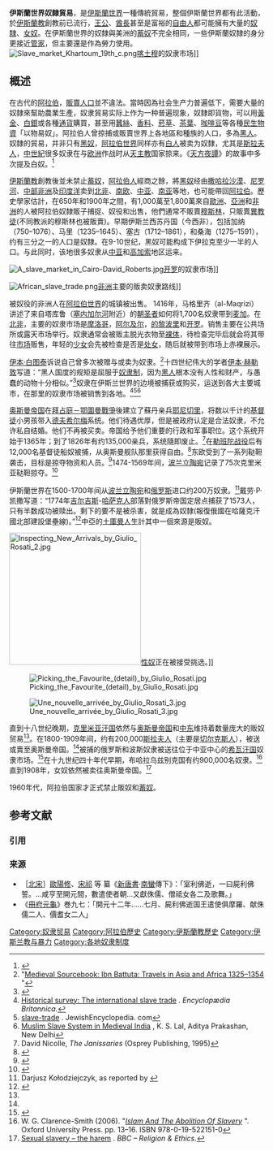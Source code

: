{{noteTA
|1=zh-tw:拜占庭－鄂圖曼戰爭; zh-cn:拜占庭－奥斯曼战争; zh-hk:拜占庭－鄂圖曼戰爭;
|2=zh-tw:鄂圖曼; zh-cn:奥斯曼; zh-hk:鄂圖曼;
}}
{{奴隶制度}}
'''伊斯蘭世界奴隸貿易'''，是[[伊斯蘭世界|伊斯蘭世界]]一種傳統貿易，整個伊斯蘭世界都有此活動，於[[伊斯蘭教|伊斯蘭教]]創教前已流行，[[王公|王公]]、[[酋長|酋長]]甚至是富裕的[[自由人|自由人]]都可能擁有大量的[[奴隸|奴隸]]、[[女奴|女奴]]。在伊斯蘭世界的奴隸與美洲的[[蓄奴|蓄奴]]不完全相同，一些伊斯蘭奴隸的身分更接近[[管家|管家]]，但主要還是作為勞力使用。
[[File:Slave_market_Khartoum_19th_c.png|thumb]][[喀土穆|喀土穆]]的奴隶市场]]

==概述==
在古代的[[阿拉伯|阿拉伯]]，[[販賣人口|販賣人口]]並不違法。當時因為社会生产力普遍低下，需要大量的奴隸來幫助農業生產，奴隶貿易实际上作为一种普遍现象，奴隸即貨物，可以用[[黃金|黃金]]、[[白銀|白銀]]或各種[[通貨|通貨]]購買，甚至用[[蠶絲|蠶絲]]、[[香料|香料]]、[[菸草|菸草]]、[[茶葉|茶葉]]、[[咖啡豆|咖啡豆]]等各種[[民生物資|民生物資]]「以物易奴」。阿拉伯人曾掠捕或販賣世界上各地區和種族的人口，多為[[黑人|黑人]]。奴隸的貿易，并非只有[[黑奴|黑奴]]，[[阿拉伯世界|阿拉伯世界]]同样亦有[[白人|白人]]被卖为奴隸，尤其是[[斯拉夫人|斯拉夫人]]，[[中世紀|中世紀]]很多奴隶在与[[欧洲|欧洲]]作战时从[[天主教|天主教]]国家掠来。《[[天方夜譚|天方夜譚]]》的故事中多次提及白奴。<ref>{{cite book|url=http://books.google.com/?id=NXa7TXBBsfwC&pg=PA5&dq=arabian+nights+white+slaves#v=onepage&q=arabian%20nights%20white%20slaves&f=false |title=The Arabian Nights – Richard F. Burton, Sir Richard Burton – Google Books |publisher=Books.google.com |date= 2004-01-01|accessdate=2013-03-12|isbn=9781420902044}}</ref>

[[伊斯蘭教|伊斯蘭教]]創教後並未禁止[[蓄奴|蓄奴]]，[[阿拉伯人|阿拉伯人]]經商之餘，將[[黑奴|黑奴]]经由[[撒哈拉沙漠|撒哈拉沙漠]]、[[尼罗河|尼罗河]]、[[中部非洲|中部非洲]]及[[印度洋|印度洋]]卖到[[北非|北非]]、[[南欧|南欧]]、[[中亚|中亚]]、[[南亚|南亚]]等地，也可能帶回[[阿拉伯|阿拉伯]]。歷史學家估計，在650年和1900年之間，有1,000萬至1,800萬來自[[歐洲|歐洲]]、[[亞洲|亞洲]]和[[非洲|非洲]]的人被阿拉伯奴隸販子捕捉、奴役和出售，他們通常不販賣[[穆斯林|穆斯林]]，只販賣[[異教徒|異教徒]](不同教派的穆斯林也被販賣)。早期伊斯兰西苏丹国（今西非），包括加纳（750–1076）、马里（1235–1645）、塞古（1712–1861），和桑海（1275–1591），约有三分之一的人口是奴隸。在9-10世纪，黑奴可能构成下伊拉克至少一半的人口。与此同时，该地很多奴隶从[[中亚|中亚]]和[[高加索|高加索]]地区运来。

[[File:A_slave_market_in_Cairo-David_Roberts.jpg|thumb]][[开罗|开罗]]的奴隶市场]]

[[File:African_slave_trade.png|thumb]][[非洲|非洲]]主要的贩卖奴隶路线]]

被奴役的非洲人在[[阿拉伯世界|阿拉伯世界]]的城镇被出售。 1416年，马格里齐（al-Maqrizi）讲述了来自塔库鲁（[[塞内加尔河|塞内加尔河]]附近）的[[朝圣者|朝圣者]]如何将1,700名奴隶带到[[麦加|麦加]]。在[[北非|北非]]，主要的奴隶市场是[[摩洛哥|摩洛哥]]，[[阿尔及尔|阿尔及尔]]，[[的黎波里|的黎波里]]和[[开罗|开罗]]。销售主要在公共场所或露天市场举行。奴隶通常会被贩主脱光衣物至[[裸体|裸体]]，待检查完毕后就会将其带往[[市场|市场]]贩售，年轻的[[少女|少女]]会先被检查是否是[[处女|处女]]，随后就被带到市场上赤裸展示。

[[伊本·白图泰|伊本·白图泰]]诉说自己曾多次被赠与或卖为奴隶。<ref>"[http://www.fordham.edu/halsall/source/1354-ibnbattuta.html Medieval Sourcebook: Ibn Battuta: Travels in Asia and Africa 1325–1354] {{Wayback|url=http://www.fordham.edu/halsall/source/1354-ibnbattuta.html |date=20140814160810 }}"</ref>十四世纪伟大的学者[[伊本·赫勒敦|伊本·赫勒敦]]写道：“黑人国度的规矩是屈服于[[奴隶制|奴隶制]]，因为[[黑人|黑人]]根本没有人性和财产，与愚蠢的动物十分相似。”<ref name="lewis1992">{{cite book|author=Bernard Lewis|title=Race and Slavery in the Middle East: An Historical Enquiry|url=http://books.google.com/books?id=WdjvedBeMHYC&pg=PA53|accessdate=2012-05-31|date=1992-04-30|publisher=Oxford University Press|isbn=978-0-19-505326-5|pages=53–|archive-date=2020-08-20|archive-url=https://web.archive.org/web/20200820010406/https://books.google.com/books?id=WdjvedBeMHYC&pg=PA53|dead-url=no}}</ref>奴隶在伊斯兰世界的边境被捕获或购买，运送到各大主要城市，在那里的奴隶市场被销售到各地。<ref>[http://www.britannica.com/blackhistory/article-24159 Historical survey: The international slave trade] {{Wayback|url=http://www.britannica.com/blackhistory/article-24159 |date=20141014220905 }}. ''Encyclopædia Britannica. ''</ref><ref>[http://www.jewishencyclopedia.com/view.jsp?artid=849&letter=S slave-trade] {{Wayback|url=http://www.jewishencyclopedia.com/view.jsp?artid=849&letter=S |date=20100215055140 }}. JewishEncyclopedia. com</ref><ref>[http://voi.org/books/mssmi/ Muslim Slave System in Medieval India] {{Wayback|url=http://voi.org/books/mssmi/ |date=20080512073030 }}, K. S. Lal, Aditya Prakashan, New Delhi</ref>

[[奥斯曼帝国|奥斯曼帝国]]在[[拜占庭－鄂圖曼戰爭|拜占庭－鄂圖曼戰爭]]後建立了蘇丹亲兵[[耶尼切里|耶尼切里]]，将数以千计的[[基督徒|基督徒]]小男孩带入[[德夫希尔梅|德夫希尔梅]]系统。他们待遇优厚，但是被政府认定是合法奴隶，不允许私自结婚。他们不再被买卖。帝国给予他们重要的行政和军事职位。这个系统开始于1365年；到了1826年有约135,000亲兵，系统隨即废止。<ref>David Nicolle, ''The Janissaries'' (Osprey Publishing, 1995)</ref>在[[勒班陀战役|勒班陀战役]]后有12,000名基督徒船奴被捕，从奥斯曼舰队那里获得自由。<ref>{{cite web |url=http://www.trivia-library.com/b/famous-battles-in-history-the-turks-and-christians-at-lepanto.htm |title=Famous Battles in History The Turks and Christians at Lepanto |publisher=Trivia-library.com |accessdate=2010-08-29 |archive-date=2017-11-19 |archive-url=https://web.archive.org/web/20171119044231/https://www.trivia-library.com/b/famous-battles-in-history-the-turks-and-christians-at-lepanto.htm |dead-url=yes }}</ref>东欧受到了一系列鞑靼袭击，目标是掠夺物资和人员。<ref name="slave trade">{{cite web |author=Mikhail Kizilov |title=Slave Trade in the Early Modern Crimea From the Perspective of Christian, Muslim, and Jewish Sources |url=http://www.academia.edu/2971600/Slave_Trade_in_the_Early_Modern_Crimea_From_the_Perspective_of_Christian_Muslim_and_Jewish_Sources |work=Oxford University |accessdate=2017-10-10 |archive-date=2014-10-18 |archive-url=https://web.archive.org/web/20141018070500/http://www.academia.edu/2971600/Slave_Trade_in_the_Early_Modern_Crimea_From_the_Perspective_of_Christian_Muslim_and_Jewish_Sources |dead-url=no }}</ref>1474-1569年间，[[波兰立陶宛|波兰立陶宛]]记录了75次克里米亚鞑靼掠夺。<ref>{{Cite book|last=Davies|title=Warfare, State and Society on the Black Sea Steppe,1500–1700|year=2007 |first=Brian|page=17|isbn=0-415-23986-9}}</ref>

伊斯蘭世界在1500-1700年间从[[波兰立陶宛|波兰立陶宛]]和[[俄罗斯|俄罗斯]]进口约200万奴隶。<ref>Darjusz Kołodziejczyk, as reported by {{cite web |author=Mikhail Kizilov |title=Slaves, Money Lenders, and Prisoner Guards:The Jews and the Trade in Slaves and Captivesin the Crimean Khanate |url=http://www.academia.edu/3706285/Slaves_Money_Lenders_and_Prisoner_Guards_The_Jews_and_the_Trade_in_Slaves_and_Captives_in_the_Crimean_Khanate |work=The Journal of Jewish Studies |year=2007 |page=2 |accessdate=2017-10-10 |archive-date=2014-04-20 |archive-url=https://web.archive.org/web/20140420082330/http://www.academia.edu/3706285/Slaves_Money_Lenders_and_Prisoner_Guards_The_Jews_and_the_Trade_in_Slaves_and_Captives_in_the_Crimean_Khanate |dead-url=no }}</ref>戴劳·P·凯撒写道：“1774年[[柯尔克孜族|吉尔吉斯]]-[[哈萨克人|哈萨克人]]部落對俄罗斯帝国定居点捕获了1573人，只有半数成功被赎出。剩下的要不是被杀害，就是成為奴隸(報復俄國在哈薩克汗國北部建設堡壘線)。”<ref>{{cite book|author=Darrel P. Kaiser|title=Origin & Ancestors Families Karle & Kaiser Of the German-Russian Volga Colonies|url=http://books.google.com/books?id=He-n20u0pW0C|accessdate=2012-05-31|year=2006|publisher=Darrel P. Kaiser|isbn=978-1-4116-9894-9|archive-date=2021-02-15|archive-url=https://web.archive.org/web/20210215122950/https://books.google.com/books?id=He-n20u0pW0C|dead-url=no}}</ref>中亞的[[土庫曼人|土庫曼人]]生計其中一個來源是販奴。

[[File:Inspecting_New_Arrivals_by_Giulio_Rosati_2.jpg|260px]][[性奴|性奴]]正在被接受挑选。]]

[[File:Picking_the_Favourite_(detail)_by_Giulio_Rosati.jpg|thumb]]

[[File:Une_nouvelle_arrivée_by_Giulio_Rosati_3.jpg|thumb]]

直到十八世纪晚期，[[克里米亚汗国|克里米亚汗国]]依然与[[奥斯曼帝国|奥斯曼帝国]]和[[中东|中东]]维持着数量庞大的贩奴贸易<ref name="slave trade"/>。在1800-1909年间，约有200,000[[斯拉夫人|斯拉夫人]]（主要是[[切尔克斯人|切尔克斯人]]），被送或賣至奥斯曼帝国。<ref name="Abolition"/>被捕的俄罗斯和波斯奴隶被送往位于中亚中心的[[希瓦汗国|希瓦汗国]]奴隶市场。<ref>{{cite web |url=http://www.khiva.info/gb/history/freeings.htm |title=The Freeing of the Slaves |publisher=Khiva.info |accessdate=2010-08-29 |archive-date=2020-12-02 |archive-url=https://web.archive.org/web/20201202131643/http://www.khiva.info/gb/history/freeings.htm |dead-url=no }}</ref>在十九世纪四十年代早期，布哈拉乌兹别克国有约900,000名奴隶。<ref name="Abolition">W. G. Clarence-Smith (2006). "''[http://books.google.cz/books?id=nQbylEdqJKkC&pg=&dq&hl=en#v=onepage&q=&f=false Islam And The Abolition Of Slavery] {{Wayback|url=http://books.google.cz/books?id=nQbylEdqJKkC&pg=&dq&hl=en#v=onepage&q=&f=false |date=20150403213848 }}''". Oxford University Press. pp. 13–16. ISBN 978-0-19-522151-0</ref>直到1908年，女奴依然被卖往奥斯曼帝国。<ref>[http://www.bbc.co.uk/religion/religions/islam/history/slavery_7.shtml Sexual slavery – the harem] {{Wayback|url=http://www.bbc.co.uk/religion/religions/islam/history/slavery_7.shtml |date=20090521234122 }}. ''BBC – Religion & Ethics''.</ref>

1960年代，阿拉伯国家才正式禁止販奴和[[蓄奴|蓄奴]]。

== 参考文献 ==
=== 引用 ===
{{Reflist|30em}}

=== 来源 ===
{{refbegin}}
*［[[北宋|北宋]]］[[歐陽修|歐陽修]]、[[宋祁|宋祁]] 等 纂《[[新唐書|新唐書]]·[[南蠻|南蠻]]傳下》：「室利佛逝，一曰屍利佛誓。…咸亨至開元間，數遣使者朝…又獻侏儒、僧祗女各二及歌舞。」
* 《[[冊府元龜|冊府元龜]]》巻九七：「開元十二年……七月、屍利佛逝国王遣使俱摩羅、献侏儒二人、價耆女二人」
{{refend}}

[[Category:奴隶贸易|Category:奴隶贸易]]
[[Category:阿拉伯歷史|Category:阿拉伯歷史]]
[[Category:伊斯蘭教歷史|Category:伊斯蘭教歷史]]
[[Category:伊斯兰教与暴力|Category:伊斯兰教与暴力]]
[[Category:各地奴隶制度|Category:各地奴隶制度]]